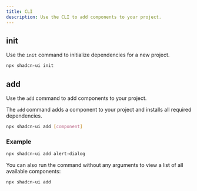 ```yaml
---
title: CLI
description: Use the CLI to add components to your project.
---
```


## init

Use the `init` command to initialize dependencies for a new project.

```bash
npx shadcn-ui init
```

## add

Use the `add` command to add components to your project.

The `add` command adds a component to your project and installs all required dependencies.

```bash
npx shadcn-ui add [component]
```

### Example

```bash
npx shadcn-ui add alert-dialog
```

You can also run the command without any arguments to view a list of all available components:

```bash
npx shadcn-ui add
```
